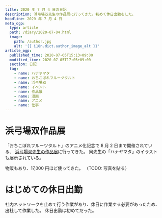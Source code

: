 ```yaml
---
title: 2020 年 7 月 4 日の日記
description: 浜弓場双先生の作品展に行ってきた。初めて休日出勤をした。
headline: 2020 年 7 月 4 日
meta_ogp:
  type: article
  path: /diary/2020-07-04.html
  image:
    path: /author.jpg
    alt: '{{ i18n.dict.author_image_alt }}'
article_ogp:
  published_time: 2020-07-05T15:13+09:00
  modified_time: 2020-07-05T17:05+09:00
  section: 日記
  tag:
    - name: ハナヤマタ
    - name: おちこぼれフルーツタルト
    - name: 浜弓場双
    - name: イベント
    - name: 作品展
    - name: 漫画
    - name: アニメ
    - name: 仕事
---
```

# 浜弓場双作品展

「おちこぼれフルーツタルト」のアニメ化記念で 8 月 2 日まで開催されている、
[浜弓場双先生の作品展](http://www.gofa.co.jp/art/200527_hamayumiba/)に行ってきた。
同先生の「ハナヤマタ」のイラストも展示されている。

物販もあり、17,000 円ほど使ってきた。
（TODO: 写真を貼る）

# はじめての休日出勤

社内ネットワークを止めて行う作業があり、休日に作業する必要があったため、出社して作業した。
休日出勤は初めてだった。
